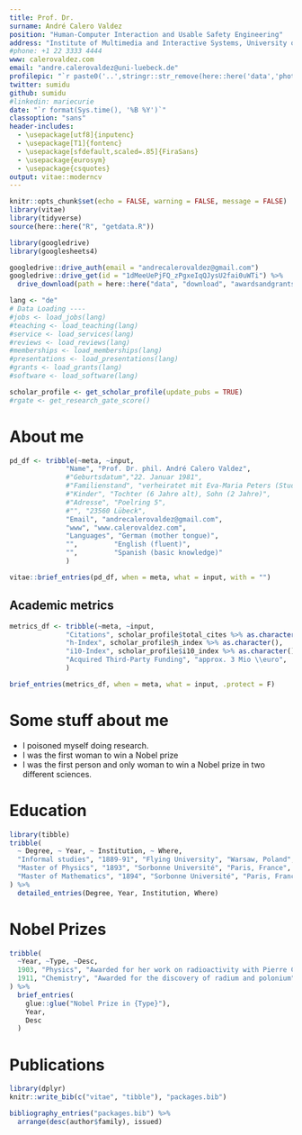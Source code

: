```yaml
---
title: Prof. Dr.
surname: André Calero Valdez
position: "Human-Computer Interaction and Usable Safety Engineering"
address: "Institute of Multimedia and Interactive Systems, University of Lübeck"
#phone: +1 22 3333 4444
www: calerovaldez.com
email: "andre.calerovaldez@uni-luebeck.de"
profilepic: "`r paste0('..',stringr::str_remove(here::here('data','photo.jpeg'), here::here()))`"
twitter: sumidu
github: sumidu
#linkedin: mariecurie
date: "`r format(Sys.time(), '%B %Y')`"
classoption: "sans"
header-includes:
  - \usepackage[utf8]{inputenc}
  - \usepackage[T1]{fontenc}
  - \usepackage[sfdefault,scaled=.85]{FiraSans}
  - \usepackage{eurosym}
  - \usepackage{csquotes}
output: vitae::moderncv
---
```


```r
knitr::opts_chunk$set(echo = FALSE, warning = FALSE, message = FALSE)
library(vitae)
library(tidyverse)
source(here::here("R", "getdata.R"))

library(googledrive)
library(googlesheets4)

googledrive::drive_auth(email = "andrecalerovaldez@gmail.com")
googledrive::drive_get(id = "1dMeeUePjFQ_zPgxeIqQJysU2fai0uWTi") %>% 
  drive_download(path = here::here("data", "download", "awardsandgrants.csv"), overwrite = TRUE) 


```

```r
lang <- "de"
# Data Loading ----
#jobs <- load_jobs(lang)
#teaching <- load_teaching(lang)
#service <- load_services(lang)
#reviews <- load_reviews(lang)
#memberships <- load_memberships(lang)
#presentations <- load_presentations(lang)
#grants <- load_grants(lang)
#software <- load_software(lang)

scholar_profile <- get_scholar_profile(update_pubs = TRUE)
#rgate <- get_research_gate_score()
```



# About me

```r
pd_df <- tribble(~meta, ~input,
              "Name", "Prof. Dr. phil. André Calero Valdez", 
              #"Geburtsdatum","22. Januar 1981",
              #"Familienstand", "verheiratet mit Eva-Maria Peters (Studienrätin)",
              #"Kinder", "Tochter (6 Jahre alt), Sohn (2 Jahre)",
              #"Adresse", "Poelring 5",
              #"", "23560 Lübeck",
              "Email", "andrecalerovaldez@gmail.com",
              "www", "www.calerovaldez.com",
              "Languages", "German (mother tongue)",
              "",         "English (fluent)",
              "",         "Spanish (basic knowledge)"
              )

vitae::brief_entries(pd_df, when = meta, what = input, with = "") 
```

\vspace{1em}

## Academic metrics

```r
metrics_df <- tribble(~meta, ~input,
              "Citations", scholar_profile$total_cites %>% as.character(),
              "h-Index", scholar_profile$h_index %>% as.character(),
              "i10-Index", scholar_profile$i10_index %>% as.character(),
              "Acquired Third-Party Funding", "approx. 3 Mio \\euro",
              )

brief_entries(metrics_df, when = meta, what = input, .protect = F)
```





# Some stuff about me

 * I poisoned myself doing research.
 * I was the first woman to win a Nobel prize
 * I was the first person and only woman to win a Nobel prize in two different sciences.

# Education

```r
library(tibble)
tribble(
  ~ Degree, ~ Year, ~ Institution, ~ Where,
  "Informal studies", "1889-91", "Flying University", "Warsaw, Poland",
  "Master of Physics", "1893", "Sorbonne Université", "Paris, France",
  "Master of Mathematics", "1894", "Sorbonne Université", "Paris, France"
) %>% 
  detailed_entries(Degree, Year, Institution, Where)
```

# Nobel Prizes

```r
tribble(
  ~Year, ~Type, ~Desc,
  1903, "Physics", "Awarded for her work on radioactivity with Pierre Curie and Henri Becquerel",
  1911, "Chemistry", "Awarded for the discovery of radium and polonium"
) %>% 
  brief_entries(
    glue::glue("Nobel Prize in {Type}"),
    Year, 
    Desc
  )
```

# Publications

```r
library(dplyr)
knitr::write_bib(c("vitae", "tibble"), "packages.bib")

bibliography_entries("packages.bib") %>%
  arrange(desc(author$family), issued)
```

